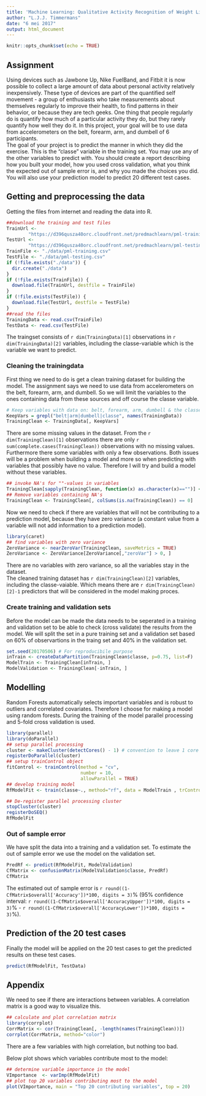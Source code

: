 ---
title: 'Machine Learning: Qualitative Activity Recognition of Weight Lifting Exercises'
author: "L.J.J. Timmermans"
date: "6 mei 2017"
output: html_document
---

```{r setup, include=FALSE}
knitr::opts_chunk$set(echo = TRUE)
```

## Assignment
Using devices such as Jawbone Up, Nike FuelBand, and Fitbit it is now possible to collect a large amount of data about personal activity relatively inexpensively. These type of devices are part of the quantified self movement - a group of enthusiasts who take measurements about themselves regularly to improve their health, to find patterns in their behavior, or because they are tech geeks. One thing that people regularly do is quantify how much of a particular activity they do, but they rarely quantify how well they do it. In this project, your goal will be to use data from accelerometers on the belt, forearm, arm, and dumbell of 6 participants.    
The goal of your project is to predict the manner in which they did the exercise. This is the "classe" variable in the training set. You may use any of the other variables to predict with. You should create a report describing how you built your model, how you used cross validation, what you think the expected out of sample error is, and why you made the choices you did. You will also use your prediction model to predict 20 different test cases.

## Getting and preprocessing the data
Getting the files from internet and reading the data into R.
```{r}
##download the training and test files
TrainUrl <-
        "https://d396qusza40orc.cloudfront.net/predmachlearn/pml-training.csv"
TestUrl <-
        "https://d396qusza40orc.cloudfront.net/predmachlearn/pml-testing.csv"
TrainFile <- "./data/pml-training.csv"
TestFile <- "./data/pml-testing.csv"
if (!file.exists("./data")) {
  dir.create("./data")
}
if (!file.exists(TrainFile)) {
  download.file(TrainUrl, destfile = TrainFile)
}
if (!file.exists(TestFile)) {
  download.file(TestUrl, destfile = TestFile)
}
##read the files
TrainingData <- read.csv(TrainFile)
TestData <- read.csv(TestFile)
```
The traingset consists of `r dim(TrainingData)[1]` observations in `r dim(TrainingData)[2]` variables, including the classe-variable which is the variable we want to predict.  
  
### Cleaning the trainingdata  
First thing we need to do is get a clean training dataset for building the model. The assignment says we need to use data from accelerometers on the belt, forearm, arm, and dumbell. So we will limit the variables to the ones containing data from these sources and off course the classe variable.
```{r}
# Keep variables with data on: belt, forearm, arm, dumbell & the classe-variable
KeepVars = grepl("belt|arm|dumbell|classe", names(TrainingData))
TrainingClean <- TrainingData[, KeepVars]
```
There are some missing values in the dataset. From the `r dim(TrainingClean)[1]` observations there are only `r sum(complete.cases(TrainingClean))` observations with no missing values. Furthermore there some variables with only a few observations. Both issues will be a problem when building a model and more so when predicting with variables that possibly have no value. Therefore I will try and build a model without these variables.
```{r}
## invoke NA's for ""-values in variables
TrainingClean[sapply(TrainingClean, function(x) as.character(x)=="")] <- NA
## Remove variables containing NA's
TrainingClean <- TrainingClean[, colSums(is.na(TrainingClean)) == 0] 
```
Now we need to check if there are variables that will not be contributing to a prediction model, because they have zero variance (a constant value from a variable will not add information to a prediction model).
```{r message=FALSE, warning=FALSE}
library(caret)
## find variables with zero variance
ZeroVariance <- nearZeroVar(TrainingClean, saveMetrics = TRUE)
ZeroVariance <- ZeroVariance[ZeroVariance[,"zeroVar"] > 0, ]
```
There are no variables with zero variance, so all the variables stay in the dataset.  
The cleaned training dataset has `r dim(TrainingClean)[2]` variables, including the classe-vaiable. Which means there are `r dim(TrainingClean)[2]-1` predictors that will be considered in the model making proces.  
  
### Create training and validation sets  
Before the model can be made the data needs to be seperated in a training and validation set to be able to check (cross validate) the results from the model. We will split the set in a pure training set and a validation set based on 60% of observartions in the traing set and 40% in the validation set.
```{r}
set.seed(20170506) # For reproducibile purpose
inTrain <- createDataPartition(TrainingClean$classe, p=0.75, list=F)
ModelTrain <- TrainingClean[inTrain, ]
ModelValidation <- TrainingClean[-inTrain, ]
```
## Modelling
Random Forests automatically selects important variables and is robust to outliers and correlated covariates. Therefore I choose for making a model using random forests. 
During the training of the model parallel processing and 5-fold cross validation is used.
```{r message=FALSE, warning=FALSE, cache=TRUE}
library(parallel)
library(doParallel)
## setup parallel processing
cluster <- makeCluster(detectCores() - 1) # convention to leave 1 core for OS
registerDoParallel(cluster)
## setup trainControl object
fitControl <- trainControl(method = "cv",
                           number = 10,
                           allowParallel = TRUE)
## develop training model
RfModelFit <- train(classe~., method="rf", data = ModelTrain , trControl = fitControl)

## De-register parallel processing cluster
stopCluster(cluster)
registerDoSEQ()
RfModelFit
```
  
### Out of sample error
We have split the data into a training and a validation set. To estimate the out of sample error we use the model on the validation set.
```{r message=FALSE, warning=FALSE}
PredRf <- predict(RfModelFit, ModelValidation)
CfMatrix <- confusionMatrix(ModelValidation$classe, PredRf)
CfMatrix
```
The estimated out of sample error is `r round((1-CfMatrix$overall['Accuracy'])*100, digits = 3)`% (95% confidence interval: `r round((1-CfMatrix$overall['AccuracyUpper'])*100, digits = 3)`% - `r round((1-CfMatrix$overall['AccuracyLower'])*100, digits = 3)`%).   
  
## Prediction of the 20 test cases
Finally the model will be applied on the 20 test cases to get the predicted results on these test cases.
```{r}
predict(RfModelFit, TestData)
```
  
## Appendix
We need to see if there are interactions between variables. A correlation matrix is a good way to visualize this.
```{r message=FALSE, warning=FALSE}
## calculate and plot correlation matrix
library(corrplot)
CorrMatrix <- cor(TrainingClean[, -length(names(TrainingClean))])
corrplot(CorrMatrix, method="color")
```
  
There are a few variables with high correlation, but nothing too bad.  
  
Below plot shows which variables contribute most to the model:
```{r message=FALSE, warning=FALSE}
## determine variable importance in the model
VImportance  <- varImp(RfModelFit)
## plot top 20 variables contributing most to the model
plot(VImportance, main = "Top 20 contributing variables", top = 20)
```